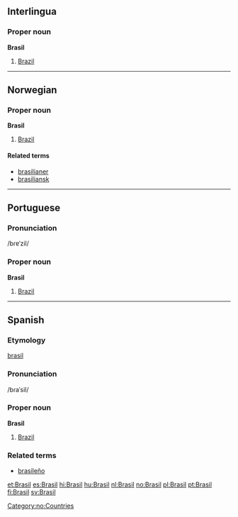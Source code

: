 :{{see|brasil}}
==Interlingua==
===Proper noun===
'''Brasil'''
# [[Brazil]]

----

==Norwegian==
===Proper noun===
[[Category:no:Countries]]
'''Brasil'''
#[[Brazil]]
====Related terms====
*[[brasilianer]]
*[[brasiliansk]]

----

==Portuguese==
===Pronunciation===
/bɾɐˈzil/
===Proper noun===
'''Brasil'''

# [[Brazil]]

----

==Spanish==
===Etymology===
[[brasil]]
===Pronunciation===
/bɾaˈsil/
===Proper noun===
'''Brasil'''

# [[Brazil]]

===Related terms===
*[[brasileño]]

[[et:Brasil]]
[[es:Brasil]]
[[hi:Brasil]]
[[hu:Brasil]]
[[nl:Brasil]]
[[no:Brasil]]
[[pl:Brasil]]
[[pt:Brasil]]
[[fi:Brasil]]
[[sv:Brasil]]